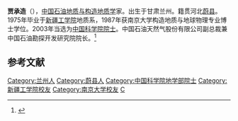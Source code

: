 {{Infobox person
| 姓名     = 贾承造
| 图像     = 
| 图像替代 = 
| 图像说明 = 
| 出生日期 = 1948年3月10日
| 出生地   = 甘肃兰州
| 死亡日期 = <!-- {{Death date and age|YYYY|MM|DD|YYYY|MM|DD}}（死亡在前，出生在后） -->
| 死亡地   = 
| 国籍       = {{PRC}}
| 籍贯       = 河北蔚县
| 别名     = 
| 知名于   = 
| 职业     = [[石油地质与构造地质学|石油地质与构造地质学]]家
| 母校 = [[新疆工学院|新疆工学院]]、[[南京大学|南京大学]]
}}

'''贾承造'''（{{bd|1948年|3月10日||}}），[[中国|中国]][[石油地质与构造地质学|石油地质与构造地质学]]家。出生于甘肃兰州。籍贯河北[[蔚县|蔚县]]。1975年毕业于[[新疆工学院|新疆工学院]]地质系，1987年获南京大学构造地质与地球物理专业博士学位。2003年当选为[[中国科学院院士|中国科学院院士]]。中国石油天然气股份有限公司副总裁兼中国石油勘探开发研究院院长。<ref>{{Cite web |url=http://sourcedb.cas.cn/sourcedb_ad_cas/zw2/ysxx/dxb/ |title=中国科学院学部与院士·院士信息·地学部·贾承造 |access-date=2012-03-28 |archive-date=2012-04-26 |archive-url=https://web.archive.org/web/20120426134225/http://sourcedb.cas.cn/sourcedb_ad_cas/zw2/ysxx/dxb/ |dead-url=yes }}</ref>

==参考文献==
{{reflist}}

{{中国科学院地学部院士}}
{{Authority control}}
{{DEFAULTSORT:jia chengzao}}
[[Category:兰州人|Category:兰州人]]
[[Category:蔚县人|Category:蔚县人]]
[[Category:中国科学院地学部院士|Category:中国科学院地学部院士]]
[[Category:新疆工学院校友|Category:新疆工学院校友]]
[[Category:南京大学校友|Category:南京大学校友]]
[[Category:贾姓|C]]
{{中国科学家小作品}}